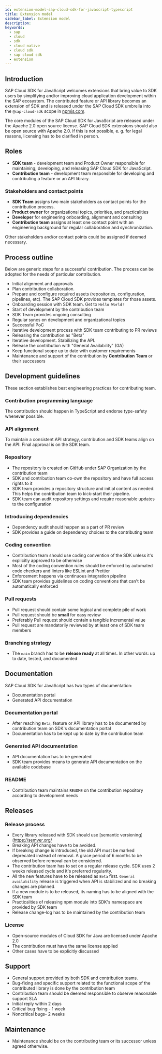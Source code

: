 ```yaml
---
id: extension-model-sap-cloud-sdk-for-javascript-typescript
title: Extension model
sidebar_label: Extension model
description:
keywords:
  - sap
  - cloud
  - sdk
  - cloud native
  - cloud sdk
  - sap cloud sdk
  - extension
---
```


## Introduction

SAP Cloud SDK for JavaScript welcomes extensions that bring value to SDK users by simplifying and/or improving cloud application development within the SAP ecosystem.
The contributed feature or API library becomes an extension of SDK and is released under the SAP Cloud SDK umbrella into the `@sap-cloud-sdk` scope in [npmjs.com](https://www.npmjs.com/).

The core modules of the SAP Cloud SDK for JavaScript are released under the Apache 2.0 open source license.
SAP Cloud SDK extensions should also be open source with Apache 2.0.
If this is not possible, e. g. for legal reasons, licensing has to be clarified in person.

## Roles

- **SDK team** - development team and Product Owner responsible for maintaining, developing, and releasing SAP Cloud SDK for JavaScript.
- **Contribution team** - development team responsible for developing and contributing a feature or an API library.

### Stakeholders and contact points

- **SDK Team** assigns two main stakeholders as contact points for the contribution process.
- **Product owner** for organizational topics, priorities, and practicalities
- **Developer** for engineering onboarding, alignment and consulting
- **Contribution team** assigns at least one contact point with an engineering background for regular collaboration and synchronization.

Other stakeholders and/or contact points could be assigned if deemed necessary.

## Process outline

Below are generic steps for a successful contribution.
The process can be adopted for the needs of particular contribution.

- Initial alignment and approvals
- Plan contribution collaboration.
- Prepare and configure required assets (repositories, configuration, pipelines, etc). The SAP Cloud SDK provides templates for those assets.
- Onboarding session with SDK team. Get to `Hello World!`
- Start of development by the contribution team
- SDK Team provides ongoing consulting
- Regular syncs on development and organizational topics
- Successful PoC
- Iterative development process with SDK team contributing to PR reviews
- Releasing the contribution as "Beta"
- Iterative development. Stabilizing the API.
- Release the contribution with "General Availability" (GA)
- Keep functional scope up to date with customer requirements
- Maintenance and support of the contribution by **Contribution Team** or their successors

## Development guidelines

These section establishes best engineering practices for contributing team.

### Contribution programming language

The contribution should happen in TypeScript and endorse type-safety whenever possible.

### API alignment

To maintain a consistent API strategy, contribution and SDK teams align on the API.
Final approval is on the SDK team.

### Repository

- The repository is created on GitHub under SAP Organization by the contribution team
- SDK and contribution team co-own the repository and have full access rights to it
- SDK team provides a repository structure and initial content as needed. This helps the contribution team to kick-start their pipeline.
- SDK team can audit repository settings and require reasonable updates to the configuration

### Introducing dependencies

- Dependency audit should happen as a part of PR review
- SDK provides a guide on dependency choices to the contributing team

### Coding convention

- Contribution team should use coding convention of the SDK unless it's explicitly approved to be otherwise
- Most of the coding convention rules should be enforced by automated code checkers and linters like ESLint and Prettier
- Enforcement happens via continuous integration pipeline
- SDK team provides guidelines on coding conventions that can't be automatically enforced

### Pull requests

- Pull request should contain some logical and complete pile of work
- Pull request should be **small** for easy review
- Preferably Pull request should contain a tangible incremental value
- Pull request are mandatorily reviewed by at least one of SDK team members

### Branching strategy

- The `main` branch has to be **release ready** at all times. In other words: up to date, tested, and documented

## Documentation

SAP Cloud SDK for JavaScript has two types of documentation:

- Documentation portal
- Generated API documentation

### Documentation portal

- After reaching `Beta`, feature or API library has to be documented by contribution team on SDK's documentation portal
- Documentation has to be kept up to date by the contribution team

### Generated API documentation

- API documentation has to be generated
- SDK team provides means to generate API documentation on the available codebase

### README

- Contribution team maintains `README` on the contribution repository according to development needs

## Releases

### Release process

- Every library released with SDK should use [semantic versioning](https://semver.org/
- Breaking API changes have to be avoided.
- If breaking change is introduced, the old API must be marked deprecated instead of removal. A grace period of 6 months to be observed before removal can be considered.
- The contribution team has to set on a regular release cycle. SDK uses 2 weeks released cycle and it's preferred regularity.
- All the new features have to be released as `Beta` first. `General availability` release is triggered when API is stabilized and no breaking changes are planned.
- If a new module is to be released, its naming has to be aligned with the SDK team
- Practicalities of releasing npm module into SDK's namespace are provided by SDK team
- Release change-log has to be maintained by the contribution team

### License

- Open-source modules of Cloud SDK for Java are licensed under Apache 2.0
- The contribution must have the same license applied
- Other cases have to be explicitly discussed

## Support

- General support provided by both SDK and contribution teams.
- Bug-fixing and specific support related to the functional scope of the contributed library is done by the contribution team
- Contribution team should be deemed responsible to observe reasonable support SLA
- Initial reply within 2 days
- Critical bug fixing - 1 week
- Noncritical bugs- 2 weeks

## Maintenance

- Maintenance should be on the contributing team or its successor unless agreed otherwise.
